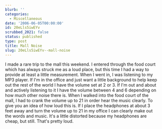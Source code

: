 ```yaml
---
blurb: ''
categories:
  - Miscellaneous
date: '2006-06-05T00:00:00'
id: 20eLls5iwEYv
scrubbed_2021: false
status: published
type: post
title: Mall Noise
slug: 20eLls5iwEYv--mall-noise
---
```


I made a rare trip to the mall this weekend. I entered through the
food court which has always struck me as a loud place, but this
time I had a way to provide at least a little measurement. When I
went in, I was listening to my MP3 player. If I'm in the office and
just want a little background to help keep out the rest of the
world I have the volume set at 2 or 3. If I'm out and about and
actively listening to it I have the volume between 4 and 6
depending on how much other noise there is. When I walked into the
food court of the mall, I had to crank the volume up to 21 in order
hear the music clearly. To give you an idea of how loud this is. If
I place the headphones at about 3 feet away and turn the volume up
to 21 in my office I can clearly make out the words and music. It's
a little distorted because my headphones are cheap, but still.
That's pretty loud.
